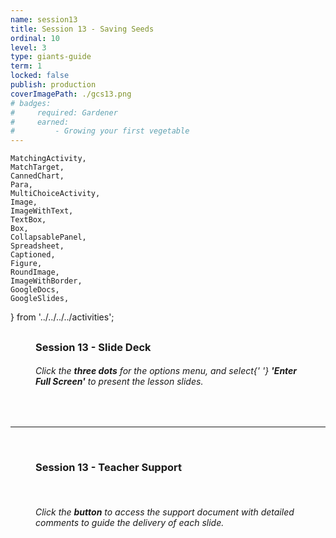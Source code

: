 ```yaml
---
name: session13
title: Session 13 - Saving Seeds
ordinal: 10
level: 3
type: giants-guide
term: 1
locked: false
publish: production
coverImagePath: ./gcs13.png
# badges:
#     required: Gardener
#     earned:
#         - Growing your first vegetable
---
```


    MatchingActivity,
    MatchTarget,
    CannedChart,
    Para,
    MultiChoiceActivity,
    Image,
    ImageWithText,
    TextBox,
    Box,
    CollapsablePanel,
    Spreadsheet,
    Captioned,
    Figure,
    RoundImage,
    ImageWithBorder,
    GoogleDocs,
    GoogleSlides,
} from '../../../../activities';



##

###

<Figure>
    <h3>
        <b>Session 13 - Slide Deck</b>
    </h3>
</Figure>

<GoogleSlides
    googleId="2PACX-1vQyyCXGwlCGV8kKXKNOgwIc_NOuStpqYWKJH3QDtABuZqVgp42hIDwlSFFABfGWMuHNkS5m6sMjXXWw"
    googlePdfId="1AUUq-BWgonFMC-h0fUA76BQxYe3hCcDe_bghCxnMx_g"
/>

<Figure>
    <h6>
        Click the <b>three dots</b> for the options menu, and select{' '}
        <b>'Enter Full Screen'</b> to present the lesson slides.
    </h6>
</Figure>

<br />

<hr />

<br />

###

<Figure>
    <h3>
        <b>Session 13 - Teacher Support</b>
    </h3>
</Figure>

<Figure>
    <a
        href={
            'https://docs.google.com/document/d/1QUyTOprWLsFaHd0JXkP55OlCA9s9CBRj2Bo4tv3UpaM/preview'
        }
        target={'_blank'}
    >
        <ImageWithBorder src={button} />
    </a>
</Figure>

<br />

<Figure>
    <h6>
        Click the <b>button</b> to access the support document with detailed
        comments to guide the delivery of each slide.
    </h6>
</Figure>

<br />
<br />
<br />
